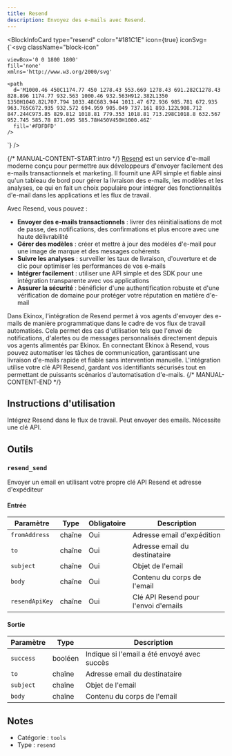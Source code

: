 ```yaml
---
title: Resend
description: Envoyez des e-mails avec Resend.
---
```



<BlockInfoCard 
  type="resend"
  color="#181C1E"
  icon={true}
  iconSvg={`<svg className="block-icon"
    
    
    
    viewBox='0 0 1800 1800'
    fill='none'
    xmlns='http://www.w3.org/2000/svg'
  >
    <path
      d='M1000.46 450C1174.77 450 1278.43 553.669 1278.43 691.282C1278.43 828.896 1174.77 932.563 1000.46 932.563H912.382L1350 1350H1040.82L707.794 1033.48C683.944 1011.47 672.936 985.781 672.935 963.765C672.935 932.572 694.959 905.049 737.161 893.122L908.712 847.244C973.85 829.812 1018.81 779.353 1018.81 713.298C1018.8 632.567 952.745 585.78 871.095 585.78H450V450H1000.46Z'
      fill='#FDFDFD'
    />
  </svg>`}
/>

{/* MANUAL-CONTENT-START:intro */}
[Resend](https://resend.com/) est un service d'e-mail moderne conçu pour permettre aux développeurs d'envoyer facilement des e-mails transactionnels et marketing. Il fournit une API simple et fiable ainsi qu'un tableau de bord pour gérer la livraison des e-mails, les modèles et les analyses, ce qui en fait un choix populaire pour intégrer des fonctionnalités d'e-mail dans les applications et les flux de travail.

Avec Resend, vous pouvez :

- **Envoyer des e-mails transactionnels** : livrer des réinitialisations de mot de passe, des notifications, des confirmations et plus encore avec une haute délivrabilité
- **Gérer des modèles** : créer et mettre à jour des modèles d'e-mail pour une image de marque et des messages cohérents
- **Suivre les analyses** : surveiller les taux de livraison, d'ouverture et de clic pour optimiser les performances de vos e-mails
- **Intégrer facilement** : utiliser une API simple et des SDK pour une intégration transparente avec vos applications
- **Assurer la sécurité** : bénéficier d'une authentification robuste et d'une vérification de domaine pour protéger votre réputation en matière d'e-mail

Dans Ekinox, l'intégration de Resend permet à vos agents d'envoyer des e-mails de manière programmatique dans le cadre de vos flux de travail automatisés. Cela permet des cas d'utilisation tels que l'envoi de notifications, d'alertes ou de messages personnalisés directement depuis vos agents alimentés par Ekinox. En connectant Ekinox à Resend, vous pouvez automatiser les tâches de communication, garantissant une livraison d'e-mails rapide et fiable sans intervention manuelle. L'intégration utilise votre clé API Resend, gardant vos identifiants sécurisés tout en permettant de puissants scénarios d'automatisation d'e-mails.
{/* MANUAL-CONTENT-END */}

## Instructions d'utilisation

Intégrez Resend dans le flux de travail. Peut envoyer des emails. Nécessite une clé API.

## Outils

### `resend_send`

Envoyer un email en utilisant votre propre clé API Resend et adresse d'expéditeur

#### Entrée

| Paramètre | Type | Obligatoire | Description |
| --------- | ---- | ----------- | ----------- |
| `fromAddress` | chaîne | Oui | Adresse email d'expédition |
| `to` | chaîne | Oui | Adresse email du destinataire |
| `subject` | chaîne | Oui | Objet de l'email |
| `body` | chaîne | Oui | Contenu du corps de l'email |
| `resendApiKey` | chaîne | Oui | Clé API Resend pour l'envoi d'emails |

#### Sortie

| Paramètre | Type | Description |
| --------- | ---- | ----------- |
| `success` | booléen | Indique si l'email a été envoyé avec succès |
| `to` | chaîne | Adresse email du destinataire |
| `subject` | chaîne | Objet de l'email |
| `body` | chaîne | Contenu du corps de l'email |

## Notes

- Catégorie : `tools`
- Type : `resend`
